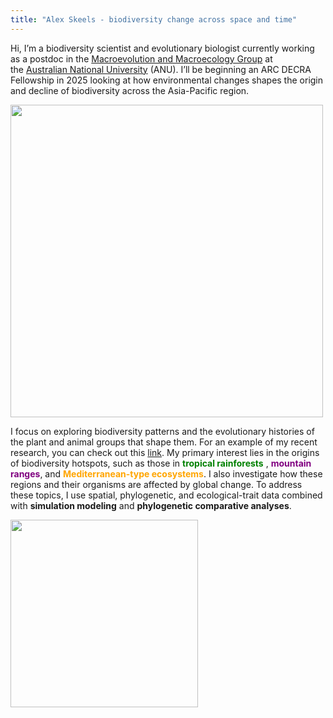```yaml
---
title: "Alex Skeels - biodiversity change across space and time"
---
```


Hi, I'm a biodiversity scientist and evolutionary biologist currently working as a postdoc in the [Macroevolution and Macroecology Group](http://www.macroevoeco.com/) at the [Australian National University](https://biology.anu.edu.au/research/divisions/ecology-and-evolution) (ANU). I'll be beginning an ARC DECRA Fellowship in 2025 looking at how environmental changes shapes the origin and decline of biodiversity across the Asia-Pacific region.

![](pictures/me2.jpg){width="500" fig-align="center"} 

I focus on exploring biodiversity patterns and the evolutionary histories of the plant and animal groups that shape them. For an example of my recent research, you can check out this [link](https://www.science.org/stoken/author-tokens/ST-1301/full). My primary interest lies in the origins of biodiversity hotspots, such as those in **[tropical rainforests]{style="color:green;"}** , **[mountain ranges]{style="color:purple;"}**, and **[Mediterranean-type ecosystems]{style="color:orange;"}**. I also investigate how these regions and their organisms are affected by global change. To address these topics, I use spatial, phylogenetic, and ecological-trait data combined with **simulation modeling** and **phylogenetic comparative analyses**.

![](pictures/me3.jpg){width="300" fig-align="center"}
